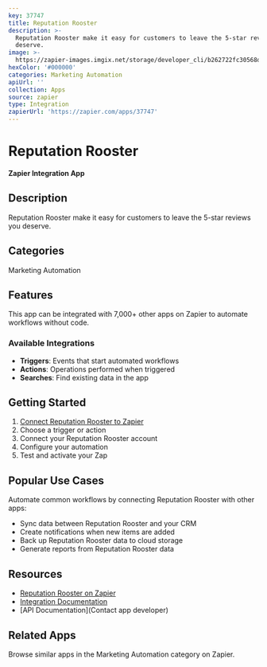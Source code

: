 ```yaml
---
key: 37747
title: Reputation Rooster
description: >-
  Reputation Rooster make it easy for customers to leave the 5-star reviews you
  deserve.
image: >-
  https://zapier-images.imgix.net/storage/developer_cli/b262722fc30568d958149489df38b8d1.png?auto=format%2Ccompress&ixlib=python-3.0.0&q=50
hexColor: '#000000'
categories: Marketing Automation
apiUrl: ''
collection: Apps
source: zapier
type: Integration
zapierUrl: 'https://zapier.com/apps/37747'
---
```

# Reputation Rooster

**Zapier Integration App**

## Description

Reputation Rooster make it easy for customers to leave the 5-star reviews you deserve.

## Categories

Marketing Automation

## Features

This app can be integrated with 7,000+ other apps on Zapier to automate workflows without code.

### Available Integrations

- **Triggers**: Events that start automated workflows
- **Actions**: Operations performed when triggered
- **Searches**: Find existing data in the app

## Getting Started

1. [Connect Reputation Rooster to Zapier](https://zapier.com/apps/37747)
2. Choose a trigger or action
3. Connect your Reputation Rooster account
4. Configure your automation
5. Test and activate your Zap

## Popular Use Cases

Automate common workflows by connecting Reputation Rooster with other apps:

- Sync data between Reputation Rooster and your CRM
- Create notifications when new items are added
- Back up Reputation Rooster data to cloud storage
- Generate reports from Reputation Rooster data

## Resources

- [Reputation Rooster on Zapier](https://zapier.com/apps/37747)
- [Integration Documentation](https://zapier.com/apps/37747/integrations)
- [API Documentation](Contact app developer)

## Related Apps

Browse similar apps in the Marketing Automation category on Zapier.
